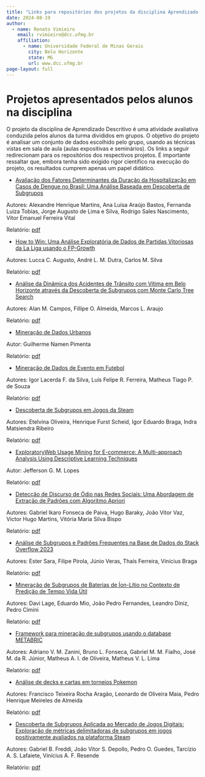 ```yaml
---
title: "Links para repositórios dos projetos da disciplina Aprendizado Descritivo 2024/1"
date: 2024-08-19
author:
  - name: Renato Vimieiro
    email: rvimieiro@dcc.ufmg.br
    affiliation: 
      - name: Universidade Federal de Minas Gerais
        city: Belo Horizonte
        state: MG
        url: www.dcc.ufmg.br
page-layout: full
---
```


# Projetos apresentados pelos alunos na disciplina

O projeto da disciplina de Aprendizado Descritivo é uma atividade avaliativa conduzida pelos
alunos da turma divididos em grupos. O objetivo do projeto é analisar um conjunto de dados
escolhido pelo grupo, usando as técnicas vistas em sala de aula (aulas expositivas e seminários).
Os links a seguir redirecionam para os repositórios dos respectivos projetos. É importante
ressaltar que, embora tenha sido exigido rigor científico na execução do projeto, os resultados
cumprem apenas um papel didático.


- [Avaliação dos Fatores Determinantes da Duração da
Hospitalização em Casos de Dengue no Brasil: Uma Análise
Baseada em Descoberta de Subgrupos](https://github.com/alexandrehm84/projeto_dengue_internacao)

Autores: Alexandre Henrique Martins, Ana Luísa Araújo Bastos, Fernanda Luiza Tobias,
Jorge Augusto de Lima e Silva, Rodrigo Sales Nascimento, Vitor Emanuel Ferreira
Vital

Relatório: [pdf](projetos/g5.pdf)

- [How to Win: Uma Análise Exploratória de Dados de Partidas Vitoriosas da La Liga usando o FP-Growth](https://github.com/LuccaAug/how-to-win)

Autores: Lucca C. Augusto, André L. M. Dutra, Carlos M. Silva

Relatório: [pdf](projetos/g13.pdf)

- [Análise da Dinâmica dos Acidentes de Trânsito com Vítima em Belo Horizonte através da Descoberta de Subgrupos com Monte Carlo Tree Search](https://github.com/fillipeoa/UFMG-AD-AcidentesTransitoBH)

Autores: Alan M. Campos, Fillipe O. Almeida, Marcos L. Araujo

Relatório: [pdf](projetos/g12.pdf)

- [Mineração de Dados Urbanos](https://github.com/guinamen/aprendizado)

Autor: Guilherme Namen Pimenta

Relatório: [pdf](projetos/g1.pdf)

- [Mineração de Dados de Evento em Futebol](https://github.com/lframosferreira/projeto-ad)

Autores: Igor Lacerda F. da Silva, Luís Felipe R. Ferreira, Matheus Tiago P. de Souza

Relatório: [pdf](projetos/g2.pdf)

- [Descoberta de Subgrupos em Jogos da Steam](https://github.com/IndraMatsiendra/TP-aprendizado-descritivo)

Autores: Etelvina Oliveira, Henrique Furst Scheid, Igor Eduardo Braga, Indra Matsiendra Ribeiro

Relatório: [pdf](projetos/g11.pdf)

- [ExploratoryWeb Usage Mining for E-commerce: A Multi-approach Analysis Using Descriptive Learning Techniques](https://github.com/JeffGM/descriptive-learning)

Autor: Jefferson G. M. Lopes

Relatório: [pdf](projetos/g7.pdf)

- [Detecção de Discurso de Ódio nas Redes Sociais: Uma
Abordagem de Extração de Padrões com Algoritmo Apriori](https://github.com/VictorHugoMartins/deteccao_odio)

Autores: Gabriel Ikaro Fonseca de Paiva, Hugo Baraky, João Vítor Vaz,
Victor Hugo Martins, Vitória Maria Silva Bispo

Relatório: [pdf](projetos/g10.pdf)

- [Análise de Subgrupos e Padrões Frequentes
na Base de Dados do Stack Overflow 2023](https://github.com/vinciusb/TP-AD)

Autores: Ester Sara, Filipe Pirola, Júnio Veras, Thaís Ferreira, Vinícius Braga

Relatório: [pdf](projetos/g8.pdf)

- [Mineração de Subgrupos de Baterias de Íon-Lítio no
Contexto de Predição de Tempo Vida Útil](https://github.com/EduMio/TP-AD)

Autores: Davi Lage, Eduardo Mio, João Pedro Fernandes, Leandro Diniz, Pedro Cimini

Relatório: [pdf](projetos/g3.pdf)

- [Framework para mineração de subgrupos usando o database METABRIC](https://github.com/Nagi0/metabric-sd)

Autores: Adriano V. M. Zanini, Bruno L. Fonseca, Gabriel M. M. Fialho,
José M. da R. Júnior, Matheus A. I. de Oliveira, Matheus V. L. Lima

Relatório: [pdf](projetos/g4.pdf)

- [Análise de decks e cartas em torneios Pokemon](https://github.com/Francisco-aragao/Pokemon_analysis)

Autores: Francisco Teixeira Rocha Aragão, Leonardo de Oliveira Maia, Pedro Henrique Meireles de Almeida

Relatório: [pdf](projetos/g6.pdf)

- [Descoberta de Subgrupos Aplicada ao Mercado de Jogos
Digitais: Exploração de métricas delimitadoras de subgrupos
em jogos positivamente avaliados na plataforma Steam](https://github.com/TarcizioLafaiete/aprendizado_descritivo-steam_games_subgroups)

Autores: Gabriel B. Freddi, João Vitor S. Depollo, Pedro O. Guedes, Tarcízio A. S.
Lafaiete, Vinícius A. F. Resende

Relatório: [pdf](projetos/g9.pdf)